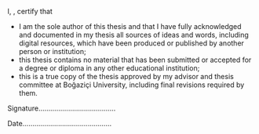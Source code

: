 \begin{center}
DECLARATION OF ORIGINALITY
\end{center}\par
\vspace{2cm}

\noindent
I, \insertauthor, certify that
    
- I am the sole author of this thesis and that I have fully acknowledged and documented in my thesis all sources of ideas and words, including digital resources, which have been produced or published by another person or institution;
- this thesis contains no material that has been submitted or accepted for a degree or diploma in any other educational institution; 
- this is a true copy of the thesis approved by my advisor and thesis committee at Boğaziçi University, including final revisions required by them.\par

\vspace{3cm}

Signature.......................................

Date.............................................

\vspace{2cm}
\vfil
